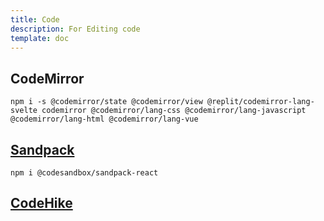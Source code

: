 ```yaml
---
title: Code
description: For Editing code
template: doc
---
```


## CodeMirror

```shell
npm i -s @codemirror/state @codemirror/view @replit/codemirror-lang-svelte codemirror @codemirror/lang-css @codemirror/lang-javascript @codemirror/lang-html @codemirror/lang-vue
```

<CodeMirror client:only="vue" />

## [Sandpack](https://sandpack.codesandbox.io/docs)

```shell
npm i @codesandbox/sandpack-react
```

<Sandpack client:only="react" />

## [CodeHike](https://github.com/code-hike/codehike)
